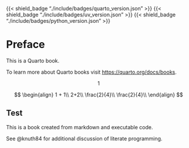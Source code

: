 {{< shield_badge "./include/badges/quarto_version.json" >}}
{{< shield_badge "./include/badges/uv_version.json" >}}
{{< shield_badge "./include/badges/python_version.json" >}}

# Preface {.unnumbered}



This is a Quarto book.


To learn more about Quarto books visit <https://quarto.org/docs/books>.

$$
1
$$

$$
\begin{align}
1 + 1\\
2+2\\
\frac{2}{4}\\
\frac{2}{4}\\
\end{align}
$$

## Test

This is a book created from markdown and executable code.

See @knuth84 for additional discussion of literate programming.
